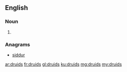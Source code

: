 ==English==

===Noun===
{{head|en|plural}}

# {{plural of|druid|lang=en}}

===Anagrams===
* [[siddur#English|siddur]]

[[ar:druids]]
[[fr:druids]]
[[gl:druids]]
[[ku:druids]]
[[mg:druids]]
[[my:druids]]